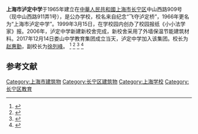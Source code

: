 '''上海市泸定中学'''于1965年建立在[[中華人民共和國|中華人民共和國]][[上海市|上海市]][[长宁区|长宁区]]中山西路909号（现中山西路911弄1号），是公办学校，校名来自纪念“飞夺泸定桥”，1966年更名为“上海市泸定中学”。1999年3月15日，在学校园内创办了校园报纸《小小法学家》报。2006年，泸定中学新建新校舍完成，新校舍采用了外墙保温节能建筑材料。2017年12月14日娄山中学教育集团成立当天，泸定中学加入该集团。校长为[[赵惠勤|赵惠勤]]，副校长为[[徐列峰|徐列峰]]。
<ref>{{cite web|url=https://m.sohu.com/a/210476314_391447|title=娄山中学教育集团今日成立，成员为娄山中学、泸定中学、虹桥中学_手机搜狐网|website=m.sohu.com}}</ref>
<ref>{{cite web|url=http://edu.sh.gov.cn/html/article/202004/106407.html|title=2020年长宁区公办初中招生学校一览|website=edu.sh.gov.cn}}</ref>
<ref>{{Cite web |url=http://edu.online.sh.cn/education/gb/content/2019-04/28/content_9270780_2.htm |title=存档副本 |access-date=2020-10-03 |archive-date=2019-05-02 |archive-url=https://web.archive.org/web/20190502191934/http://edu.online.sh.cn/education/gb/content/2019-04/28/content_9270780_2.htm |dead-url=no }}</ref>
<ref>{{cite web|url=http://edu.eastday.com/node2/jypd/n5/20170525/u1ai5335.html|title=泸定中学数学教研组“一师一优课”活动磨课研讨会议-教育频道-东方网|website=edu.eastday.com}}</ref>

==参考文献==
{{reflist}}

[[Category:上海市建筑物|Category:上海市建筑物]]
[[Category:长宁区建筑物|Category:长宁区建筑物]]
[[Category:上海学校|Category:上海学校]]
[[Category:长宁区教育|Category:长宁区教育]]